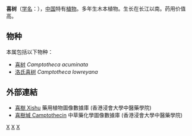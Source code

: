 {{otheruse|喜樹 (臺南市)}}
{{Speciesbox
| genus = Camptotheca
| species = acuminata
| image = CancerTree.jpg
| image_caption = 喜树
| authority = Decne.
| subdivision_ranks = 种
| subdivision = 见正文
}}
'''喜树'''（[[学名|学名]]：''{{lang|la|Camptotheca acuminata}}''），[[中国|中国]]特有[[植物|植物]]。多年生木本植物。生长在长江以南。药用价值高。

==物种==
本属包括以下物种：
* [[喜树|喜树]] ''Camptotheca acuminata''
* [[洛氏喜树|洛氏喜树]] ''Camptotheca lowreyana''

==外部連結==
* [http://libproject.hkbu.edu.hk/was40/detail?lang=ch&channelid=1288&searchword=herb_id=D00633 喜樹 Xishu]{{Wayback|url=http://libproject.hkbu.edu.hk/was40/detail?lang=ch&channelid=1288&searchword=herb_id=D00633 |date=20190605143407 }} 藥用植物圖像數據庫 (香港浸會大學中醫藥學院) {{zh}}{{en}}
* [http://libproject.hkbu.edu.hk/was40/detail?channelid=22253&lang=cht&searchword=code=P00333 喜樹堿 Camptothecin] {{Wayback|url=http://libproject.hkbu.edu.hk/was40/detail?channelid=22253&lang=cht&searchword=code=P00333 |date=20190608162332 }} 中草藥化學圖像數據庫 (香港浸會大學中醫藥學院) {{zh}}{{en}}

{{Taxonbar|from=Q9301049}}

[[Category:树|X]]
[[Category:喜树属|X]]
[[Category:中国特有植物|X]]